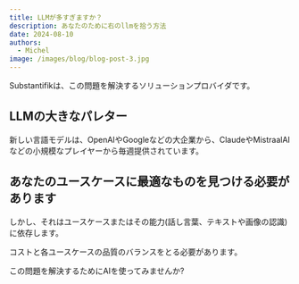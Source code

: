 ```yaml
---
title: LLMが多すぎますか？
description: あなたのために右のllmを拾う方法
date: 2024-08-10
authors:
  - Michel
image: /images/blog/blog-post-3.jpg
---
```


<Callout>
 Substantifikは、この問題を解決するソリューションプロバイダです。
</Callout>

## LLMの大きなパレター

新しい言語モデルは、OpenAIやGoogleなどの大企業から、ClaudeやMistraalAIなどの小規模なプレイヤーから毎週提供されています。

## あなたのユースケースに最適なものを見つける必要があります

しかし、それはユースケースまたはその能力(話し言葉、テキストや画像の認識)に依存します。

コストと各ユースケースの品質のバランスをとる必要があります。

この問題を解決するためにAIを使ってみませんか?
